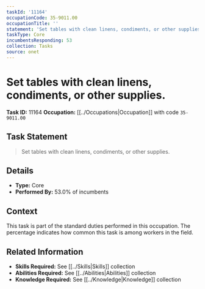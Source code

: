 ```yaml
---
taskId: '11164'
occupationCode: 35-9011.00
occupationTitle: ''
statement: 'Set tables with clean linens, condiments, or other supplies.'
taskType: Core
incumbentsResponding: 53
collection: Tasks
source: onet
---
```

# Set tables with clean linens, condiments, or other supplies.

**Task ID:** 11164
**Occupation:** [[../Occupations|Occupation]] with code `35-9011.00`

## Task Statement

> Set tables with clean linens, condiments, or other supplies.

## Details

- **Type:** Core
- **Performed By:** 53.0% of incumbents

## Context

This task is part of the standard duties performed in this occupation. The percentage indicates how common this task is among workers in the field.

## Related Information

- **Skills Required:** See [[../Skills|Skills]] collection
- **Abilities Required:** See [[../Abilities|Abilities]] collection
- **Knowledge Required:** See [[../Knowledge|Knowledge]] collection
